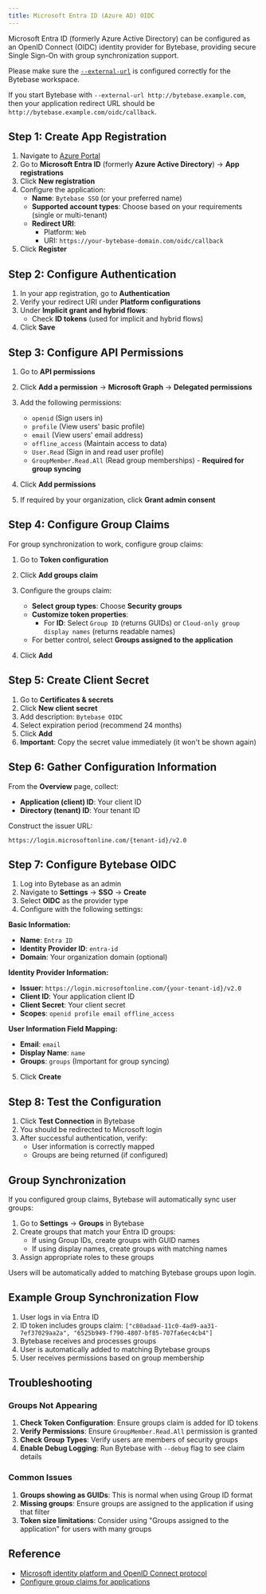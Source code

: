 ```yaml
---
title: Microsoft Entra ID (Azure AD) OIDC
---
```


Microsoft Entra ID (formerly Azure Active Directory) can be configured as an OpenID Connect (OIDC) identity provider for Bytebase, providing secure Single Sign-On with group synchronization support.

<Info>

Please make sure the [`--external-url`](/get-started/self-host/external-url) is configured correctly for the Bytebase workspace.

If you start Bytebase with `--external-url http://bytebase.example.com`, then your application redirect URL should be `http://bytebase.example.com/oidc/callback`.

</Info>

## Step 1: Create App Registration

1. Navigate to [Azure Portal](https://portal.azure.com)
2. Go to **Microsoft Entra ID** (formerly **Azure Active Directory**) → **App registrations**
3. Click **New registration**
4. Configure the application:
   - **Name**: `Bytebase SSO` (or your preferred name)
   - **Supported account types**: Choose based on your requirements (single or multi-tenant)
   - **Redirect URI**:
     - Platform: `Web`
     - URI: `https://your-bytebase-domain.com/oidc/callback`
5. Click **Register**

## Step 2: Configure Authentication

1. In your app registration, go to **Authentication**
2. Verify your redirect URI under **Platform configurations**
3. Under **Implicit grant and hybrid flows**:
   - Check **ID tokens** (used for implicit and hybrid flows)
4. Click **Save**

## Step 3: Configure API Permissions

1. Go to **API permissions**
2. Click **Add a permission** → **Microsoft Graph** → **Delegated permissions**
3. Add the following permissions:

   - `openid` (Sign users in)
   - `profile` (View users' basic profile)
   - `email` (View users' email address)
   - `offline_access` (Maintain access to data)
   - `User.Read` (Sign in and read user profile)
   - `GroupMember.Read.All` (Read group memberships) - **Required for group syncing**

4. Click **Add permissions**
5. If required by your organization, click **Grant admin consent**

## Step 4: Configure Group Claims

For group synchronization to work, configure group claims:

1. Go to **Token configuration**
2. Click **Add groups claim**
3. Configure the groups claim:

   - **Select group types**: Choose **Security groups**
   - **Customize token properties**:
     - For **ID**: Select `Group ID` (returns GUIDs) or `Cloud-only group display names` (returns readable names)
   - For better control, select **Groups assigned to the application**

4. Click **Add**

## Step 5: Create Client Secret

1. Go to **Certificates & secrets**
2. Click **New client secret**
3. Add description: `Bytebase OIDC`
4. Select expiration period (recommend 24 months)
5. Click **Add**
6. **Important**: Copy the secret value immediately (it won't be shown again)

## Step 6: Gather Configuration Information

From the **Overview** page, collect:

- **Application (client) ID**: Your client ID
- **Directory (tenant) ID**: Your tenant ID

Construct the issuer URL:

```text
https://login.microsoftonline.com/{tenant-id}/v2.0
```

## Step 7: Configure Bytebase OIDC

1. Log into Bytebase as an admin
2. Navigate to **Settings** → **SSO** → **Create**
3. Select **OIDC** as the provider type
4. Configure with the following settings:

**Basic Information:**

- **Name**: `Entra ID`
- **Identity Provider ID**: `entra-id`
- **Domain**: Your organization domain (optional)

**Identity Provider Information:**

- **Issuer**: `https://login.microsoftonline.com/{your-tenant-id}/v2.0`
- **Client ID**: Your application client ID
- **Client Secret**: Your client secret
- **Scopes**: `openid profile email offline_access`

**User Information Field Mapping:**

- **Email**: `email`
- **Display Name**: `name`
- **Groups**: `groups` (Important for group syncing)

5. Click **Create**

## Step 8: Test the Configuration

1. Click **Test Connection** in Bytebase
2. You should be redirected to Microsoft login
3. After successful authentication, verify:
   - User information is correctly mapped
   - Groups are being returned (if configured)

## Group Synchronization

If you configured group claims, Bytebase will automatically sync user groups:

1. Go to **Settings** → **Groups** in Bytebase
2. Create groups that match your Entra ID groups:
   - If using Group IDs, create groups with GUID names
   - If using display names, create groups with matching names
3. Assign appropriate roles to these groups

Users will be automatically added to matching Bytebase groups upon login.

## Example Group Synchronization Flow

1. User logs in via Entra ID
2. ID token includes groups claim: `["c80adaad-11c0-4ad9-aa31-7ef37029aa2a", "6525b949-f790-4807-bf85-707fa6ec4cb4"]`
3. Bytebase receives and processes groups
4. User is automatically added to matching Bytebase groups
5. User receives permissions based on group membership

## Troubleshooting

### Groups Not Appearing

1. **Check Token Configuration**: Ensure groups claim is added for ID tokens
2. **Verify Permissions**: Ensure `GroupMember.Read.All` permission is granted
3. **Check Group Types**: Verify users are members of security groups
4. **Enable Debug Logging**: Run Bytebase with `--debug` flag to see claim details

### Common Issues

1. **Groups showing as GUIDs**: This is normal when using Group ID format
2. **Missing groups**: Ensure groups are assigned to the application if using that filter
3. **Token size limitations**: Consider using "Groups assigned to the application" for users with many groups

## Reference

- [Microsoft identity platform and OpenID Connect protocol](https://docs.microsoft.com/en-us/azure/active-directory/develop/v2-protocols-oidc)
- [Configure group claims for applications](https://docs.microsoft.com/en-us/azure/active-directory/develop/active-directory-optional-claims)

